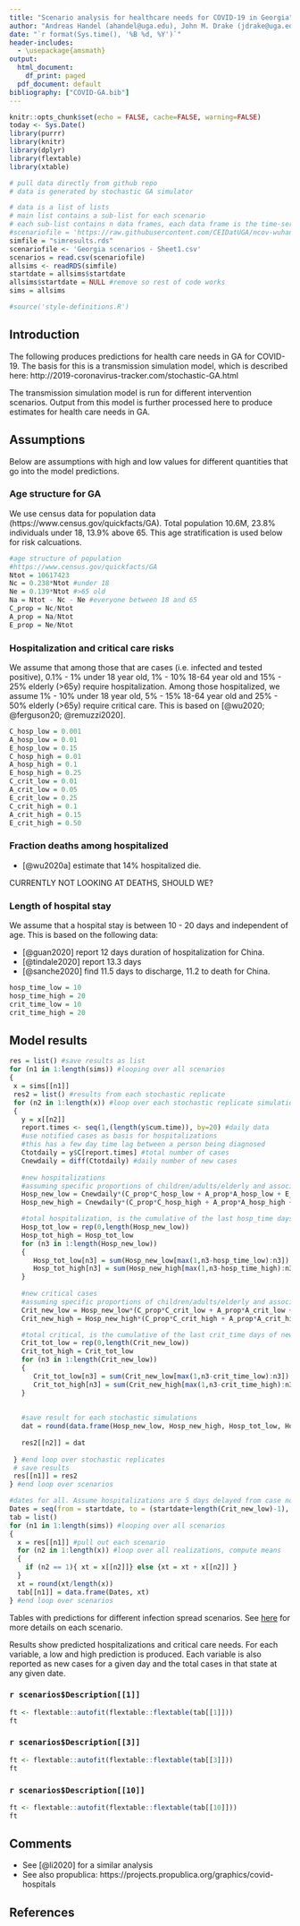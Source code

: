 ```yaml
---
title: "Scenario analysis for healthcare needs for COVID-19 in Georgia"
author: "Andreas Handel (ahandel@uga.edu), John M. Drake (jdrake@uga.edu)"
date: "`r format(Sys.time(), '%B %d, %Y')`"
header-includes:
  - \usepackage{amsmath}
output:
  html_document:
    df_print: paged
  pdf_document: default
bibliography: ["COVID-GA.bib"]
---
```


```r
knitr::opts_chunk$set(echo = FALSE, cache=FALSE, warning=FALSE)
today <- Sys.Date()
library(purrr)
library(knitr)
library(dplyr)
library(flextable)
library(xtable)
```


```r
# pull data directly from github repo
# data is generated by stochastic GA simulator

# data is a list of lists
# main list contains a sub-list for each scenario
# each sub-list contains n data frames, each data frame is the time-series for a simulation
#scenariofile = 'https://raw.githubusercontent.com/CEIDatUGA/ncov-wuhan-stochastic-model/master/Georgia_scenarios_-_Sheet1.csv?token=ABQMQXYOBV7TFRDQXWX2YQC6PEFIU'
simfile = "simresults.rds" 
scenariofile <- 'Georgia scenarios - Sheet1.csv'
scenarios = read.csv(scenariofile)
allsims <- readRDS(simfile)
startdate = allsims$startdate
allsims$startdate = NULL #remove so rest of code works
sims = allsims
```


```r
#source('style-definitions.R')
```

## Introduction

The following produces predictions for health care needs in GA for COVID-19.
The basis for this is a transmission simulation model, which is described here:
http://2019-coronavirus-tracker.com/stochastic-GA.html

The transmission simulation model is run for different intervention scenarios. Output from this model is further processed here to produce estimates for health care needs in GA.


## Assumptions

Below are assumptions with high and low values for different quantities that go into the model predictions.

### Age structure for GA

We use census data for population data (https://www.census.gov/quickfacts/GA). 
Total population 10.6M, 23.8% individuals under 18, 13.9% above 65.
This age stratification is used below for risk calcuations.

```r
#age structure of population
#https://www.census.gov/quickfacts/GA
Ntot = 10617423
Nc = 0.238*Ntot #under 18
Ne = 0.139*Ntot #>65 old
Na = Ntot - Nc - Ne #everyone between 18 and 65
C_prop = Nc/Ntot
A_prop = Na/Ntot
E_prop = Ne/Ntot
```

### Hospitalization and critical care risks

We assume that among those that are cases (i.e. infected and tested positive), 0.1% - 1% under 18 year old, 1% - 10% 18-64 year old and 15% - 25% elderly (>65y) require hospitalization. 
Among those hospitalized, we assume 1% - 10% under 18 year old, 5% - 15% 18-64 year old and 25% - 50% elderly (>65y) require critical care. This is based on [@wu2020; @ferguson20; @remuzzi2020].


```r
C_hosp_low = 0.001
A_hosp_low = 0.01
E_hosp_low = 0.15
C_hosp_high = 0.01
A_hosp_high = 0.1
E_hosp_high = 0.25
C_crit_low = 0.01
A_crit_low = 0.05
E_crit_low = 0.25
C_crit_high = 0.1
A_crit_high = 0.15
E_crit_high = 0.50
```


### Fraction deaths among hospitalized
* [@wu2020a] estimate that 14% hospitalized die.

CURRENTLY NOT LOOKING AT DEATHS, SHOULD WE?

### Length of hospital stay
We assume that a hospital stay is between 10 - 20 days and independent of age. This is based on the following data:

* [@guan2020] report 12 days duration of hospitalization for China.
* [@tindale2020] report 13.3 days
* [@sanche2020] find 11.5 days to discharge, 11.2 to death for China.


```r
hosp_time_low = 10
hosp_time_high = 20
crit_time_low = 10
crit_time_high = 20
```




## Model results

```r

res = list() #save results as list
for (n1 in 1:length(sims)) #looping over all scenarios
{
 x = sims[[n1]]
 res2 = list() #results from each stochastic replicate
 for (n2 in 1:length(x)) #loop over each stochastic replicate simulation for a given scenario
 {
   y = x[[n2]]
   report.times <- seq(1,(length(y$cum.time)), by=20) #daily data
   #use notified cases as basis for hospitalizations
   #this has a few day time lag between a person being diagnosed
   Ctotdaily = y$C[report.times] #total number of cases
   Cnewdaily = diff(Ctotdaily) #daily number of new cases
   
   #new hospitalizations
   #assuming specific proportions of children/adults/elderly and associated risks   
   Hosp_new_low = Cnewdaily*(C_prop*C_hosp_low + A_prop*A_hosp_low + E_prop*E_hosp_low)  
   Hosp_new_high = Cnewdaily*(C_prop*C_hosp_high + A_prop*A_hosp_high + E_prop*E_hosp_high)

   #total hospitalization, is the cumulative of the last hosp_time days of new hospitalizations
   Hosp_tot_low = rep(0,length(Hosp_new_low))
   Hosp_tot_high = Hosp_tot_low
   for (n3 in 1:length(Hosp_new_low))
   {
      Hosp_tot_low[n3] = sum(Hosp_new_low[max(1,n3-hosp_time_low):n3])
      Hosp_tot_high[n3] = sum(Hosp_new_high[max(1,n3-hosp_time_high):n3]) 
   }
   
   #new critical cases
   #assuming specific proportions of children/adults/elderly and associated critical risks   
   Crit_new_low = Hosp_new_low*(C_prop*C_crit_low + A_prop*A_crit_low + E_prop*E_crit_low)  
   Crit_new_high = Hosp_new_high*(C_prop*C_crit_high + A_prop*A_crit_high + E_prop*E_crit_high)

   #total critical, is the cumulative of the last crit_time days of new critical
   Crit_tot_low = rep(0,length(Crit_new_low))
   Crit_tot_high = Crit_tot_low
   for (n3 in 1:length(Crit_new_low))
   {
      Crit_tot_low[n3] = sum(Crit_new_low[max(1,n3-crit_time_low):n3])
      Crit_tot_high[n3] = sum(Crit_new_high[max(1,n3-crit_time_high):n3]) 
   }
 
    
   #save result for each stochastic simulations    
   dat = round(data.frame(Hosp_new_low, Hosp_new_high, Hosp_tot_low, Hosp_tot_high, Crit_new_low, Crit_new_high, Crit_tot_low, Crit_tot_high))
   
   res2[[n2]] = dat    
   
 } #end loop over stochastic replicates
 # save results
 res[[n1]] = res2 
} #end loop over scenarios
```



```r
#dates for all. Assume hospitalizations are 5 days delayed from case notifications, critical is same as hospital
Dates = seq(from = startdate, to = (startdate+length(Crit_new_low)-1), "days" ) 
tab = list()
for (n1 in 1:length(sims)) #looping over all scenarios
{
  x = res[[n1]] #pull out each scenario
  for (n2 in 1:length(x)) #loop over all realizations, compute means
  {
    if (n2 == 1){ xt = x[[n2]]} else {xt = xt + x[[n2]] }     
  }
  xt = round(xt/length(x))
  tab[[n1]] = data.frame(Dates, xt)
} #end loop over scenarios
```

Tables with predictions for different infection spread scenarios. See [here](http://2019-coronavirus-tracker.com/stochastic-GA.html) for more details on each scenario.

Results show predicted hospitalizations and critical care needs.
For each variable, a low and high prediction is produced. Each variable is also reported as new cases for a given day and the total cases in that state at any given date.

### ```r scenarios$Description[[1]]```

```r
ft <- flextable::autofit(flextable::flextable(tab[[1]]))
ft
```

### ```r scenarios$Description[[3]]```

```r
ft <- flextable::autofit(flextable::flextable(tab[[3]]))
ft
```



### ```r scenarios$Description[[10]]```

```r
ft <- flextable::autofit(flextable::flextable(tab[[10]]))
ft
```



## Comments

* See [@li2020] for a similar analysis
* See also propublica: https://projects.propublica.org/graphics/covid-hospitals


## References

